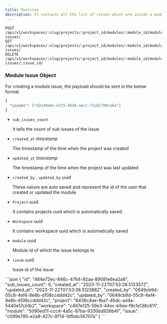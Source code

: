 ```yaml
---
title: Overview
description: It contains all the list of issues which are inside a module.
---
```


```http
POST   /api/v1/workspaces/:slug/projects/:project_id/modules/:module_id/module-issues/
GET    /api/v1/workspaces/:slug/projects/:project_id/modules/:module_id/module-issues/
DELETE /api/v1/workspaces/:slug/projects/:project_id/modules/:module_id/module-issues/:issue_id/

```

### Module Issue Object

For creating a module issue, the payload should be sent in the below format.

```json
{
  "issues": ["d2e49a6e-e315-4b38-aecc-71c8c709ca6a"]
}
```

- `sub_issues_count`

  It tells the count of sub issues of the issue

- `created_at` _timestamp_

  The timestamp of the time when the project was created

- `updated_at` _timestamp_

  The timestamp of the time when the project was last updated

- `created_by` , `updated_by` _uuid_

  These values are auto saved and represent the id of the user that created or updated the module

- `Project` uuid

  It contains projects uuid which is automatically saved.

- `Workspace` uuid

  It contains workspace uuid which is automatically saved

- `module` uuid

  Module id of which the issue belongs to

- `issue` uuid

  Issue id of the issue

<ResponseExample>
```json
{
    "id": "484e72ec-846c-4764-82aa-89081e6ea2a6",
    "sub_issues_count": 0,
    "created_at": "2023-11-22T07:53:38.512357Z",
    "updated_at": "2023-11-22T07:53:38.512388Z",
    "created_by": "0649cb9d-05c8-4ef4-8e8b-d108ccddd42c",
    "updated_by": "0649cb9d-05c8-4ef4-8e8b-d108ccddd42c",
    "project": "6436c4ae-fba7-45dc-ad4a-5440e17cb1b2",
    "workspace": "c467e125-59e3-44ec-b5ee-f9c1e138c611",
    "module": "5090ed11-ccc4-4a5c-87ba-9330bd926b4f",
    "issue": "c099e795-e2a8-427c-9714-1dfbdc56707a"
}
```
</ResponseExample>

